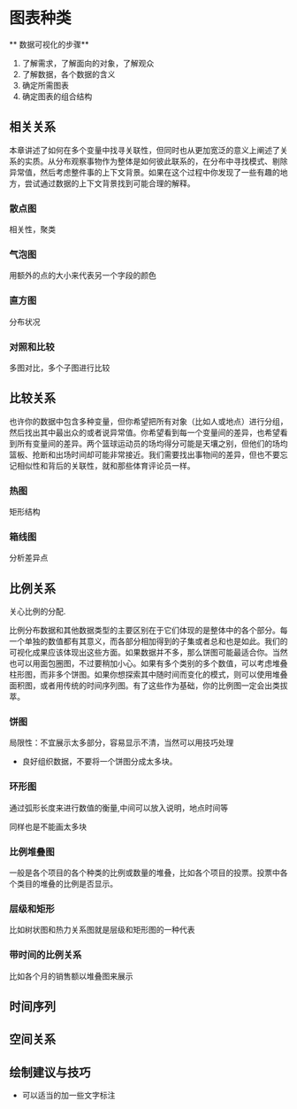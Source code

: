 # 图表种类

** 数据可视化的步骤**

1. 了解需求，了解面向的对象，了解观众
2. 了解数据，各个数据的含义
3. 确定所需图表
4. 确定图表的组合结构

## 相关关系

本章讲述了如何在多个变量中找寻关联性，但同时也从更加宽泛的意义上阐述了关系的实质。从分布观察事物作为整体是如何彼此联系的，在分布中寻找模式、剔除异常值，然后考虑整件事的上下文背景。如果在这个过程中你发现了一些有趣的地方，尝试通过数据的上下文背景找到可能合理的解释。

### 散点图

相关性，聚类

### 气泡图

用额外的点的大小来代表另一个字段的颜色

### 直方图

分布状况

### 对照和比较

多图对比，多个子图进行比较

## 比较关系

也许你的数据中包含多种变量，但你希望把所有对象（比如人或地点）进行分组，然后找出其中最出众的或者说异常值。你希望看到每一个变量间的差异，也希望看到所有变量间的差异。两个篮球运动员的场均得分可能是天壤之别，但他们的场均篮板、抢断和出场时间却可能非常接近。我们需要找出事物间的差异，但也不要忘记相似性和背后的关联性，就和那些体育评论员一样。

### 热图

矩形结构

### 箱线图 

分析差异点

## 比例关系

关心比例的分配.

比例分布数据和其他数据类型的主要区别在于它们体现的是整体中的各个部分。每一个单独的数值都有其意义，而各部分相加得到的子集或者总和也是如此。我们的可视化成果应该体现出这些方面。如果数据并不多，那么饼图可能最适合你。当然也可以用面包圈图，不过要稍加小心。如果有多个类别的多个数值，可以考虑堆叠柱形图，而非多个饼图。如果你想探索其中随时间而变化的模式，则可以使用堆叠面积图，或者用传统的时间序列图。有了这些作为基础，你的比例图一定会出类拔萃。

### 饼图

局限性：不宜展示太多部分，容易显示不清，当然可以用技巧处理

* 良好组织数据，不要将一个饼图分成太多块。

### 环形图

通过弧形长度来进行数值的衡量,中间可以放入说明，地点时间等

同样也是不能画太多块

### 比例堆叠图

一般是各个项目的各个种类的比例或数量的堆叠，比如各个项目的投票。投票中各个类目的堆叠的比例是否显示。

### 层级和矩形

比如树状图和热力关系图就是层级和矩形图的一种代表

### 带时间的比例关系

比如各个月的销售额以堆叠图来展示

## 时间序列

## 空间关系

## 绘制建议与技巧

* 可以适当的加一些文字标注


